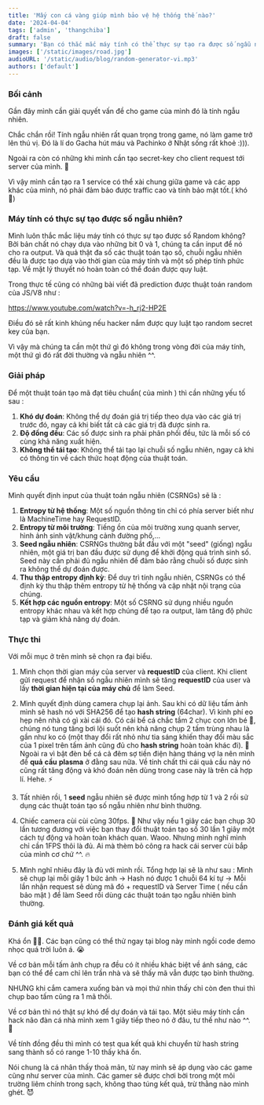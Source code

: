 ```yaml
---
title: 'Mấy con cá vàng giúp mình bảo vệ hệ thống thế nào?'
date: '2024-04-04'
tags: ['admin', 'thangchiba']
draft: false
summary: 'Bạn có thắc mắc máy tính có thể thực sự tạo ra được số ngẫu nhiên không? Làm sao mấy con cá vàng vô tri lại có thể giúp mình tạo được mã ngẫu nhiên để chống bị hack quy luật tạo mã? Đây cũng là cách mà CloudFlare đang làm để bảo vệ một phần lớn traffic internet trên thế giới này.'
images: ['/static/images/road.jpg']
audioURL: '/static/audio/blog/random-generator-vi.mp3'
authors: ['default']
---
```



### Bối cảnh

Gần đây mình cần giải quyết vấn đề cho game của mình đó là tính ngẫu nhiên.

Chắc chắn rồi! Tính ngẫu nhiên rất quan trọng trong game, nó làm game trở lên thú vị. Đó là lí do Gacha hút máu và Pachinko ở Nhật sống rất khoẻ :))).

Ngoài ra còn có những khi mình cần tạo secret-key cho client request tới server của mình. 🔐

Vì vậy mình cần tạo ra 1 service có thể xài chung giữa game và các app khác của mình, nó phải đảm bảo được traffic cao và tính bảo mật tốt.( khó 🥲)

### Máy tính có thực sự tạo được số ngẫu nhiên?

Mình luôn thắc mắc liệu máy tính có thực sự tạo được số Random không? Bởi bản chất nó chạy dựa vào những bit 0 và 1, chúng ta cần input để nó cho ra output. Và quả thật đa số các thuật toán tạo số, chuỗi ngẫu nhiên đều là được tạo dựa vào thời gian của máy tính và một số phép tính phức tạp. Về mặt lý thuyết nó hoàn toàn có thể đoán được quy luật.

Trong thực tế cũng có những bài viết đã prediction được thuật toán random của JS/V8 như :

https://www.youtube.com/watch?v=-h_rj2-HP2E

Điều đó sẽ rất kinh khủng nếu hacker nắm được quy luật tạo random secret key của bạn.

Vì vậy mà chúng ta cần một thứ gì đó không trong vòng đời của máy tính, một thứ gì đó rất đời thường và ngẫu nhiên ^^.

### Giải pháp

Để một thuật toán tạo mã đạt tiêu chuẩn( của mình ) thì cần những yếu tố sau :

1. **Khó dự đoán**: Không thể dự đoán giá trị tiếp theo dựa vào các giá trị trước đó, ngay cả khi biết tất cả các giá trị đã được sinh ra.
2. **Độ đồng đều**: Các số được sinh ra phải phân phối đều, tức là mỗi số có cùng khả năng xuất hiện.
3. **Không thể tái tạo**: Không thể tái tạo lại chuỗi số ngẫu nhiên, ngay cả khi có thông tin về cách thức hoạt động của thuật toán.

### Yêu cầu

Mình quyết định input của thuật toán ngẫu nhiên (CSRNGs) sẽ là :

1. **Entropy từ hệ thống**: Một số nguồn thông tin chỉ có phía server biết như là MachineTime hay RequestID.
2. **Entropy từ môi trường**: Tiếng ồn của môi trường xung quanh server, hình ảnh sinh vật/khung cảnh đường phố,…
3. **Seed ngẫu nhiên**: CSRNGs thường bắt đầu với một "seed" (giống) ngẫu nhiên, một giá trị ban đầu được sử dụng để khởi động quá trình sinh số. Seed này cần phải đủ ngẫu nhiên để đảm bảo rằng chuỗi số được sinh ra không thể dự đoán được.
4. **Thu thập entropy định kỳ**: Để duy trì tính ngẫu nhiên, CSRNGs có thể định kỳ thu thập thêm entropy từ hệ thống và cập nhật nội trạng của chúng.
5. **Kết hợp các nguồn entropy**: Một số CSRNG sử dụng nhiều nguồn entropy khác nhau và kết hợp chúng để tạo ra output, làm tăng độ phức tạp và giảm khả năng dự đoán.

### Thực thi

Với mỗi mục ở trên mình sẽ chọn ra đại biểu.

1. Mình chọn thời gian máy của server và **requestID** của client. Khi client gửi request để nhận số ngẫu nhiên mình sẽ tăng **requestID** của user và lấy **thời gian hiện tại của máy chủ** để làm Seed.
2. Mình quyết định dùng camera chụp lại ảnh. Sau khi có dữ liệu tấm ảnh mình sẽ hash nó với SHA256 để tạo **hash string** (64char).
Vì kinh phí eo hẹp nên nhà có gì xài cái đó. Có cái bể cá chắc tầm 2 chục con lớn bé 🐳, chúng nó tung tăng bơi lội suốt nên khả năng chụp 2 tấm trùng nhau là gần như ko có (một thay đổi rất nhỏ như tia sáng khiến thay đổi màu sắc của 1 pixel trên tấm ảnh cũng đủ cho **hash string** hoàn toàn khác đi). 🌝
Ngoài ra vì bật đèn bể cá cả đêm sợ tiền điện hàng tháng vợ la nên mình để **quả** **cầu** **plasma** ở đằng sau nữa. Về tính chất thì cái quả cầu này nó cũng rất tăng động và khó đoán nên dùng trong case này là trên cả hợp lí. Hehe. ⚡

3. Tất nhiên rồi, 1 **seed** ngẫu nhiên sẽ được mình tổng hợp từ 1 và 2 rồi sử dụng các thuật toán tạo số ngẫu nhiên như bình thường.
4. Chiếc camera cùi cùi cũng 30fps. 📸 Như vậy nếu 1 giây các bạn chụp 30 lần tương đương với việc bạn thay đổi thuật toán tạo số 30 lần 1 giây một cách tự động và hoàn toàn khách quan. Waoo. Nhưng mình nghĩ mình chỉ cần 1FPS thôi là đủ. Ai mà thèm bỏ công ra hack cái server cùi bắp của mình cơ chứ ^^. 🔥
5. Mình nghĩ nhiêu đây là đủ với mình rồi. Tổng hợp lại sẽ là như sau : Mình sẽ chụp lại mỗi giây 1 bức ảnh → Hash nó được 1 chuỗi 64 kí tự → Mỗi lần nhận request sẽ dùng mã đó + requestID và Server Time ( nếu cần bảo mật ) để làm Seed rồi dùng các thuật toán tạo ngẫu nhiên bình thường.

### Đánh giá kết quả

Khá ổn 👍🏻.  Các bạn cũng có thể thử ngay tại blog này mình ngồi code demo nhọc quá trời luôn á. 😭

<RandomGenerator />

Về cơ bản mỗi tấm ảnh chụp ra đều có ít nhiều khác biệt về ánh sáng, các bạn có thể để cam chỉ lên trần nhà và sẽ thấy mã vẫn được tạo bình thường.

NHƯNG khi cắm camera xuống bàn và mọi thứ nhìn thấy chỉ còn đen thui thì chụp bao tấm cũng ra 1 mã thôi.

Về cơ bản thì nó thật sự khó để dự đoán và tái tạo. Một siêu máy tính cần hack não đàn cá nhà mình xem 1 giây tiếp theo nó ở đâu, tư thế như nào ^^. 🦈

Về tính đồng đều thì mình có test qua kết quả khi chuyển từ hash string sang thành số có range 1-10 thấy khá ổn.

Nói chung là cá nhân thấy thoả mãn, từ nay mình sẽ áp dụng vào các game cũng như server của mình. Các gamer sẽ được chơi bời trong một môi trường liêm chính trong sạch, không thao túng kết quả, trừ thằng nào mình ghét. 😈